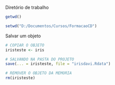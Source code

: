 
Diretório de trabalho

```r

getwd()

setwd("D:/Documentos/Cursos/FormacaoCD")

```

Salvar um objeto

```r

# COPIAR O OBJETO
iristeste <- iris

# SALVANDO NA PASTA DO PROJETO
save(... = iristeste, file = "irisdavi.Rdata")

# REMOVER O OBJETO DA MEMORIA
rm(iristeste)


```

